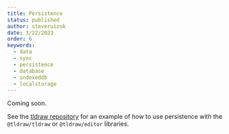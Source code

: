 ```yaml
---
title: Persistence
status: published
author: steveruizok
date: 3/22/2023
order: 6
keywords:
  - data
  - sync
  - persistence
  - database
  - indexeddb
  - localstorage
---
```


Coming soon.

See the [tldraw repository](https://github.com/tldraw/tldraw) for an example of how to use persistence with the `@tldraw/tldraw` or `@tldraw/editor` libraries.
